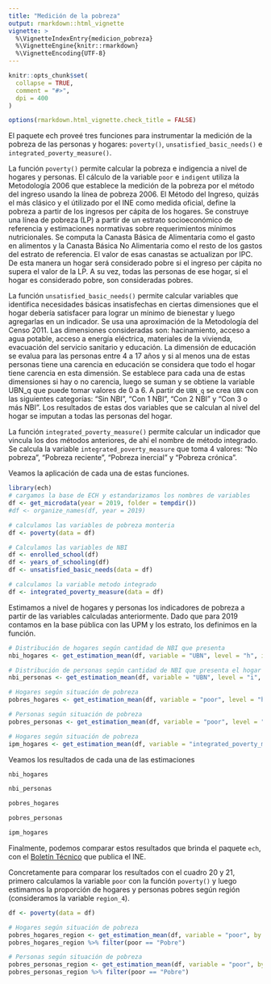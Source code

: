```yaml
---
title: "Medición de la pobreza"
output: rmarkdown::html_vignette
vignette: >
  %\VignetteIndexEntry{medicion_pobreza}
  %\VignetteEngine{knitr::rmarkdown}
  %\VignetteEncoding{UTF-8}
---
```


```r
knitr::opts_chunk$set(
  collapse = TRUE,
  comment = "#>",
  dpi = 400
)

options(rmarkdown.html_vignette.check_title = FALSE)
```

El paquete ech proveé tres funciones para instrumentar la medición de la pobreza de las personas y hogares: `poverty()`, `unsatisfied_basic_needs()` e `integrated_poverty_measure()`.

La función `poverty()` permite calcular la pobreza e indigencia a nivel de hogares y personas. El cálculo de la variable `poor` e `indigent` utiliza la Metodología 2006 que establece la medición de la pobreza por el método del ingreso usando la línea de pobreza 2006. El Método del Ingreso, quizás el más clásico y el útilizado por el INE como medida oficial, define la pobreza a partir de los ingresos per cápita de los hogares. Se construye una línea de pobreza (LP) a partir de un estrato socioeconómico de referencia y estimaciones normativas sobre requerimientos mínimos nutricionales. Se computa la Canasta Básica de Alimentaria como el gasto en alimentos y la Canasta Básica No Alimentaria como el resto de los gastos del estrato de referencia. El valor de esas canastas se actualizan por IPC. De esta manera un hogar será considerado pobre si el ingreso per cápita no supera el valor de la LP. A su vez, todas las personas de ese hogar, si el hogar es considerado pobre, son consideradas pobres.

La función `unsatisfied_basic_needs()` permite calcular variables que identifica necesidades básicas insatisfechas en ciertas dimensiones que el hogar debería satisfacer para lograr un mínimo de bienestar y luego agregarlas en un indicador.  Se usa una aproximación de la Metodología del Censo 2011. Las dimensiones consideradas son: hacinamiento, acceso a agua potable, acceso a energía eléctrica, materiales de la vivienda, evacuación del servicio sanitario y educación. La dimensión de educación se evalua para las personas entre 4 a 17 años y si al menos una de estas personas tiene una carencia en educación se considera que todo el hogar tiene carencia en esta dimensión. Se establece para cada una de estas dimensiones si hay o no carencia, luego se suman y se obtiene la variable UBN_q que puede tomar valores de 0 a  6. A partir de `UBN_q` se crea `UBN` con las siguientes categorías: “Sin NBI”, “Con 1 NBI”, “Con 2 NBI” y “Con 3 o más NBI”. Los resultados de estas dos variables que se calculan al nivel del hogar se imputan a todas las personas del hogar.

La función `integrated_poverty_measure()` permite calcular un indicador que vincula los dos métodos anteriores, de ahí el nombre de método integrado. Se calcula la variable  `integrated_poverty_measure` que toma 4 valores: “No pobreza”, “Pobreza reciente”, “Pobreza inercial” y “Pobreza crónica”.

Veamos la aplicación de cada una de estas funciones.

```r
library(ech)
# cargamos la base de ECH y estandarizamos los nombres de variables
df <- get_microdata(year = 2019, folder = tempdir())
#df <- organize_names(df, year = 2019)

# calculamos las variables de pobreza monteria
df <- poverty(data = df)

# Calculamos las variables de NBI
df <- enrolled_school(df)
df <- years_of_schooling(df)
df <- unsatisfied_basic_needs(data = df)

# calculamos la variable metodo integrado
df <- integrated_poverty_measure(data = df)
```

Estimamos a nivel de hogares y personas los indicadores de pobreza a partir de las variables calculadas anteriormente. Dado que para 2019 contamos en la base pública con las UPM y los estrato, los definimos en la función.

```r
# Distribución de hogares según cantidad de NBI que presenta
nbi_hogares <- get_estimation_mean(df, variable = "UBN", level = "h", ids = "upm", estrato = "estrato")

# Distribución de personas según cantidad de NBI que presenta el hogar
nbi_personas <- get_estimation_mean(df, variable = "UBN", level = "i", ids = "upm", estrato = "estrato")

# Hogares según situación de pobreza 
pobres_hogares <- get_estimation_mean(df, variable = "poor", level = "h", ids = "upm", estrato = "estrato")

# Personas según situación de pobreza 
pobres_personas <- get_estimation_mean(df, variable = "poor", level = "i", ids = "upm", estrato = "estrato")

# Hogares según situación de pobreza
ipm_hogares <- get_estimation_mean(df, variable = "integrated_poverty_measure", level = "h", ids = "upm", estrato = "estrato")

```

Veamos los resultados de cada una de las estimaciones

```r
nbi_hogares
```

```r
nbi_personas
```
```r
pobres_hogares
```
```r
pobres_personas
```



```r
ipm_hogares
```

Finalmente, podemos comparar estos resultados que brinda el paquete `ech`, con el [Boletín Técnico](https://www.ine.gub.uy/c/document_library/get_file?uuid=35dea1e6-98e0-41a5-ac79-46671dfcac6c&groupId=10181) que publica el INE.

Concretamente para comparar los resultados con el cuadro 20 y 21, primero calculamos la variable `poor` con la función `poverty()` y luego estimamos la proporción de hogares y personas pobres según región (consideramos la variable `region_4`).

```r
df <- poverty(data = df)

# Hogares según situación de pobreza 
pobres_hogares_region <- get_estimation_mean(df, variable = "poor", by.x = "region_3",level = "h", ids = "upm", estrato = "estrato")
pobres_hogares_region %>% filter(poor == "Pobre")

# Personas según situación de pobreza 
pobres_personas_region <- get_estimation_mean(df, variable = "poor", by.x = "region_3", level = "i", ids = "upm", estrato = "estrato")
pobres_personas_region %>% filter(poor == "Pobre")
```
